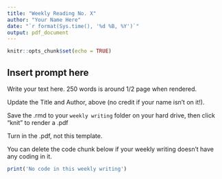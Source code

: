 ```yaml
---
title: "Weekly Reading No. X"
author: "Your Name Here"
date: "`r format(Sys.time(), '%d %B, %Y')`"
output: pdf_document
---
```


```r
knitr::opts_chunk$set(echo = TRUE)
```

## Insert prompt here

Write your text here. 250 words is around 1/2 page when rendered.

Update the Title and Author, above (no credit if your name isn't on it!).

Save the .rmd to your `weekly writing` folder on your hard drive, then click "knit" to render a .pdf

Turn in the .pdf, not this template.

You can delete the code chunk below if your weekly writing doesn't have any coding in it.

```r
print('No code in this weekly writing')
```

